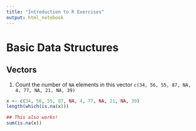 ```yaml
---
title: "Introduction to R Exercises"
output: html_notebook
---
```


# Basic Data Structures

## Vectors

#. Count the number of `NA` elements in this vector `c(34, 56, 55, 87, NA, 4, 77, NA, 21, NA, 39)`
```r
x <- c(34, 56, 55, 87, NA, 4, 77, NA, 21, NA, 39)
length(which(is.na(x)))

## This also works!
sum(is.na(x))
```

